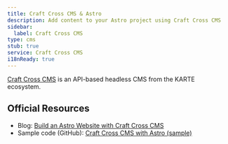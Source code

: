 ```yaml
---
title: Craft Cross CMS & Astro
description: Add content to your Astro project using Craft Cross CMS
sidebar:
  label: Craft Cross CMS
type: cms
stub: true
service: Craft Cross CMS
i18nReady: true
---
```


[Craft Cross CMS](https://ecosystem.plaid.co.jp/product/karte-craft/xcms) is an API-based headless CMS from the KARTE ecosystem.

## Official Resources

- Blog: [Build an Astro Website with Craft Cross CMS](https://solution.karte.io/blog/2025/10/build-website-with-astro-using-xcms/)
- Sample code (GitHub): [Craft Cross CMS with Astro (sample)](https://github.com/plaidev/craft-codes/tree/main/astro/cross-cms-astro-sample)
